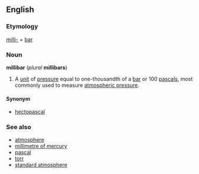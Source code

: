 ==English==
===Etymology===
[[milli-]] + [[bar]]

===Noun===
'''millibar''' (''plural'' '''millibars''')

#A [[unit]] of [[pressure]] equal to one-thousandth of a [[bar]] or 100 [[pascal]]s, most commonly used to measure [[atmospheric pressure]].

====Synonym====
*[[hectopascal]]

===See also===
*[[atmosphere]]
*[[millimetre of mercury]]
*[[pascal]]
*[[torr]]
*[[standard atmosphere]]